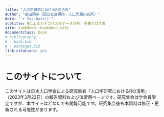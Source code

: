 ```yaml
--- 
title: "人口学研究におけるRの活用"
author: "余田翔平（国立社会保障・人口問題研究所）"
date: "`r Sys.Date()`"
subtitle: Rによるカテゴリカルデータ分析：多重クロス表
site: bookdown::bookdown_site
documentclass: book
# bibliography:
# - book.bib
# - packages.bib
link-citations: yes
---
```


# このサイトについて

このサイトは日本人口学会による研究集会「人口学研究におけるRの活用」（2023年3月22日）の報告資料および演習用ページです。研究集会は学会員限定ですが、本サイトはどなたでも閲覧可能です。研究集会後も本資料は修正・更新される可能性があります。


<!-- # ```{r include=FALSE} -->
<!-- # # automatically create a bib database for R packages -->
<!-- # knitr::write_bib(c( -->
<!-- #   .packages(), 'bookdown', 'knitr', 'rmarkdown' -->
<!-- # ), 'packages.bib') -->
<!-- # ``` -->
